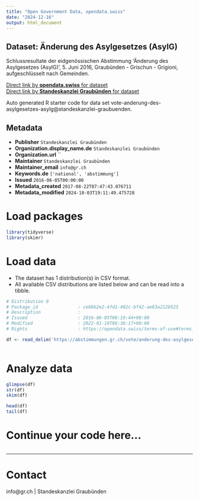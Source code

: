 ```yaml
---
title: "Open Government Data, opendata.swiss"
date: "2024-12-16"
output: html_document
---
```


## Dataset: Änderung des Asylgesetzes (AsylG)

Schlussresultate der eidgenössischen Abstimmung 'Änderung des Asylgesetzes (AsylG)', 5. Juni 2016, Graubünden - Grischun - Grigioni, aufgeschlüsselt nach Gemeinden.

[Direct link by **opendata.swiss** for dataset](https://opendata.swiss/de/dataset/anderung-des-asylgesetzes-asylg)<br>
[Direct link by **Standeskanzlei Graubünden** for dataset](https://abstimmungen.gr.ch/vote/anderung-des-asylgesetzes-asylg/data)

Auto generated R starter code for data set vote-anderung-des-asylgesetzes-asylg@standeskanzlei-graubuenden.

## Metadata

- **Publisher** `Standeskanzlei Graubünden`
- **Organization.display_name.de** `Standeskanzlei Graubünden`
- **Organization.url** ``
- **Maintainer** `Standeskanzlei Graubünden`
- **Maintainer_email** `info@gr.ch`
- **Keywords.de** `['national', 'abstimmung']`
- **Issued** `2016-06-05T00:00:00`
- **Metadata_created** `2017-08-22T07:47:43.076711`
- **Metadata_modified** `2024-10-03T19:11:49.475728`


# Load packages

```r

library(tidyverse)
library(skimr)

```

# Load data

-   The dataset has 1 distribution(s) in CSV format.
-   All available CSV distributions are listed below and can be read into a tibble.

```r

# Distribution 0
# Package_id               : ce66b2e2-4fd1-402c-bf42-ae63a212b525
# Description              : 
# Issued                   : 2016-06-05T08:19:44+00:00
# Modified                 : 2022-01-19T06:36:17+00:00
# Rights                   : https://opendata.swiss/terms-of-use#terms_by

df <- read_delim('https://abstimmungen.gr.ch/vote/anderung-des-asylgesetzes-asylg/data-csv')



```

# Analyze data

```r

glimpse(df)
str(df)
skim(df)

head(df)
tail(df)

```

# Continue your code here...

```r

```

------------------------------------------------------------------------

# Contact

info@gr.ch | Standeskanzlei Graubünden
